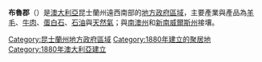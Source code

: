 {{Infobox Australian Place | type = lga
| name     = 布魯郡
| state    = 昆士蘭州
| image    = Bulloo LGA Qld.png
| imagesize= 180
| caption  = 布魯郡於[[昆士蘭州|昆士蘭州]]轄境圖
| pop      = 724
| area     = 74000
| est      = 
| seat     = Thargomindah
| mayor    = John Ferguson
| region   = 
| logo     = 
| url      = http://www.bullooshire.net/
| stategov = Warrego
| fedgov   = 瑪拉諾亞
| near-nw  = [[巴爾庫郡|巴爾庫]]
| near-n   = [[奎爾皮郡|奎爾皮]]
| near-ne  = [[奎爾皮郡|奎爾皮]]
| near-w   = [[偏遠地區社會發展託管地|偏遠地區]]（[[南澳大利亞州|南澳州]]）
| near-e   = [[帕魯郡|帕魯]]
| near-sw  = [[未劃定遠西地區|遠西]]（[[新南威爾斯州|新南威爾斯州]]）
| near-s   = [[未劃定遠西地區|遠西]]（[[新南威爾斯州|新南威爾斯州]]）
| near-se  = [[未劃定遠西地區|遠西]]（[[新南威爾斯州|新南威爾斯州]]）
}}
'''布魯郡'''（{{lang-en|Shire of Bulloo}}）是[[澳大利亞|澳大利亞]]昆士蘭州遠西南部的[[昆士蘭州地方政府區域|地方政府區域]]，主要產業與產品為[[羊毛|羊毛]]、[[牛肉|牛肉]]、[[蛋白石|蛋白石]]、[[石油|石油]]與[[天然氣|天然氣]]；與[[南澳大利亞州|南澳州]]和[[新南威爾斯州|新南威爾斯州]]接壤。

{{Local Government Areas of Queensland}}

{{DEFAULTSORT:Bulloo}}
[[Category:昆士蘭州地方政府區域|Category:昆士蘭州地方政府區域]]
[[Category:1880年建立的聚居地|Category:1880年建立的聚居地]]
[[Category:1880年澳大利亞建立|Category:1880年澳大利亞建立]]

{{Queensland-geo-stub}}